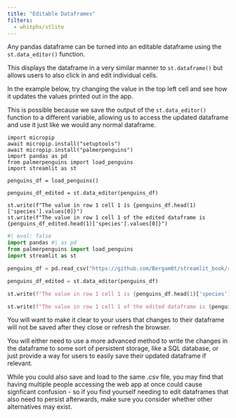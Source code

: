```yaml
---
title: "Editable Dataframes"
filters:
  - whitphx/stlite
---
```



Any pandas dataframe can be turned into an editable dataframe using the `st.data_editor()` function.

This displays the dataframe in a very similar manner to `st.dataframe()` but allows users to also click in and edit individual cells.

In the example below, try changing the value in the top left cell and see how it updates the values printed out in the app.

This is possible because we save the output of the `st.data_editor()` function to a different variable, allowing us to access the updated dataframe and use it just like we would any normal dataframe.

```stlite-python
import micropip
await micropip.install("setuptools")
await micropip.install("palmerpenguins")
import pandas as pd
from palmerpenguins import load_penguins
import streamlit as st

penguins_df = load_penguins()

penguins_df_edited = st.data_editor(penguins_df)

st.write(f"The value in row 1 cell 1 is {penguins_df.head(1)['species'].values[0]}")
st.write(f"The value in row 1 cell 1 of the edited dataframe is {penguins_df_edited.head(1)['species'].values[0]}")
```

```python
#| eval: false
import pandas #| as pd
from palmerpenguins import load_penguins
import streamlit as st

penguins_df = pd.read_csv("https://github.com/Bergam0t/streamlit_book/raw/refs/heads/main/penguins_df.csv")

penguins_df_edited = st.data_editor(penguins_df)

st.write(f"The value in row 1 cell 1 is {penguins_df.head(1)['species'].values[0]}")

st.write(f"The value in row 1 cell 1 of the edited dataframe is {penguins_df_edited.head(1)['species'].values[0]}")
```

:::{.callout-warning}
You will want to make it clear to your users that changes to their dataframe will not be saved after they close or refresh the browser.

You will either need to use a more advanced method to write the changes in the dataframe to some sort of persistent storage, like a SQL database, or just provide a way for users to easily save their updated dataframe if relevant.

While you could also save and load to the same .csv file, you may find that having multiple people accessing the web app at once could cause signficant confusion - so if you find yourself needing to edit dataframes that also need to persist afterwards, make sure you consider whether other alternatives may exist.
:::
